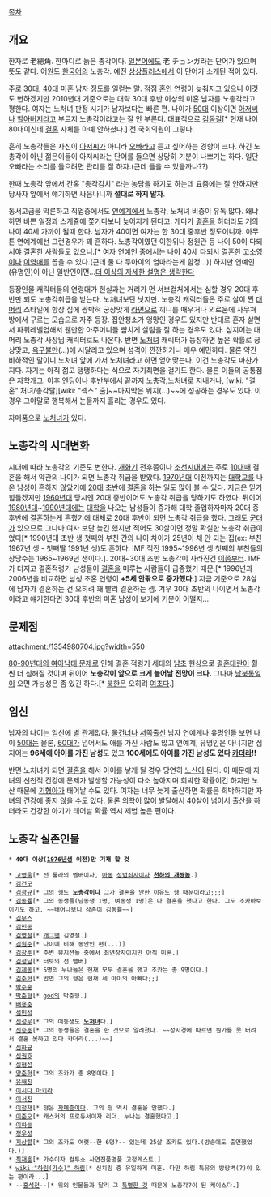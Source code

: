 [[목차]]

== 개요 ==
한자로 老總角. 한마디로 늙은 총각이다. [[일본어]]에도 老 チョンガ라는 단어가 있으며 뜻도 같다. 어원도 [[한국어]]의 노총각. 예전 [[상상플러스]]에서 이 단어가 소개된 적이 있다.

주로 [[30대]], [[40대]] 미혼 남자 정도를 일컫는 말. 점점 [[결혼|혼인]] 연령이 늦춰지고 있으니 이것도 변하겠지만 2010년대 기준으로는 대략 30대 후반 이상의 미혼 남자를 노총각라고 평한다. 여자는 노처녀 판정 시기가 남자보다는 빠른 편.
나이가 [[50대]] 이상이면 [[아저씨]]나 [[할아버지]]라고 부르지 노총각이라고는 잘 안 부른다. 대표적으로 [[김동길]][* 현재 나이 80대이신데 [[결혼]] 자체를 아예 안하셨다.] 전 국회의원이 그렇다.


흔히 노총각들은 자신이 [[아저씨]]가 아니라 [[오빠]]라고 듣고 싶어하는 경향이 크다. 하긴 노총각이 아닌 젊은이들이 아저씨라는 단어를 들으면 상당히 기분이 나쁘기는 하다. 일단 오빠라는 소리를 들으려면 관리를 잘 하자.(근데 들을 수 있을까나??)

한때 노총각 앞에서 간혹 "총각김치" 라는 농담을 하기도 하는데 요즘에는 잘 안하지만 당사자 앞에서 얘기하면 싸움나니까 '''절대로 하지 말자'''.

동서고금을 막론하고 직업중에서도 [[연예인|연예계]]에서 노총각, 노처녀 비중이 유독 많다. 왜냐하면 바쁜 일정과 스케쥴에 쫓기다보니 늦어지게 된다고. 게다가 [[결혼]]을 하더라도 거의 나이 40세 가까이 될때 한다. 남자가 40이면 여자는 한 30대 중후반 정도이니까. 아무튼 연예계에선 그런경우가 꽤 흔하다. 노총각이였던 이한위나 정원관 등 나이 50이 다되서야 결혼한 사람들도 있으니.[* 여자 연예인 중에서는 나이 40세 다되서 결혼한 [[고소영]]이나 [[이영애]]를 꼽을 수 있다.(근데 둘 다 두아이의 엄마라는게 함정...)] 하지만 연예인(유명인)이 아닌 일반인이면...[[더 이상의 자세한 설명은 생략한다]]

등장인물 캐릭터들의 연령대가 현실과는 거리가 먼 서브컬처에서는 심할 경우 20대 후반만 되도 노총각취급을 받는다. 노처녀보단 낫지만.
노총각 캐릭터들은 주로 살이 찐 [[대머리]] 스타일에 항상 집에 짱박혀 궁상맞게 [[라면]]으로 끼니를 때우거나 외로움에 사무쳐 방에서 구르는 모습으로 자주 등장. 집안청소가 엉망인 경우도 있지만 반대로 혼자 살면서 파워레벨업해서 웬만한 아주머니들 뺨치게 살림을 잘 하는 경우도 있다. 심지어는 대머리 노총각 사장님 캐릭터로도 나온다. 반면 [[노처녀]] 캐릭터가 등장하면 높은 확률로 궁상맞고, [[욕구불만]](...)에 시달리고 있으며 성격이 깐깐하거나 매우 예민하다. 물론 약간 비하적인 말이니 노처녀 앞에 가서 노처녀라고 하면 얻어맞는다. 이건 노총각도 마찬가지다. 자기는 아직 젊고 탱탱하다는 식으로 자기최면을 걸기도 한다. 물론 이들의 공통점은 자학개그.
이후 엔딩이나 후반부에서 끝까지 노총각,노처녀로 지내거나, [wiki: "결혼" 처녀/총각탈][wiki: "섹스" 출]~~마지막은 뭐지(...)~~에 성공하는 경우도 있다. 이경우 그야말로 행복해서 눈물까지 흘리는 경우도 있다.

자매품으로 [[노처녀]]가 있다. 


== 노총각의 시대변화 ==
시대에 따라 노총각의 기준도 변한다. [[개화기]] 전후쯤이나 [[조선시대]]에는 주로 [[10대]]때 결혼을 해서 약관의 나이가 되면 노총각 취급을 받았다. [[1970년대]] 이전까지는 [[대학교]]를 나온 남성이 흔하지 않았기에 [[20대]] 초반에 [[결혼]]을 하는 일도 많이 볼 수 있다. 지금은 믿기 힘들겠지만 [[1960년대]] 당시엔 20대 중반이어도 노총각 취급을 당하기도 하였다. 뒤이어 [[1980년대]]~[[1990년대]]에는 [[대학교|대학]]을 나오는 남성들이 증가해 대학 졸업하자마자 20대 중후반에 결혼하는게 흔했기에 대체로 20대 후반이 되면 노총각 취급을 했다. 그래도 [[군대]]가 있으므로 그나마 여자 보단 늦긴 했지만 적어도 30살이면 정말 확실한 노총각 취급이었다[* 1990년대 초반 생 첫째와 부친 간의 나이 차이가 25년이 채 안 되는 집(ex: 부친 1967년 생 - 첫째딸 1991년 생)도 흔하다. IMF 직전 1995~1996년 생 첫째의 부친들의 상당수는 1965~1969년 생이다.]. 20대~30대 초반 노총각이 사라진건 [[외환위기|이쯤부터]]. IMF가 터지고 결혼적령기 남성들이 [[결혼]]을 미루는 사람들이 급증했기 때문.[* 1996년과 2006년을 비교하면 남성 초혼 연령이 '''+5세 안팎으로 증가했다.'''] 지금 기준으로 28살에 남자가 결혼하는 건 오히려 꽤 빨리 결혼하는 셈. 겨우 30대 초반의 나이면서 노총각이라고 얘기한다면 30대 후반의 미혼 남성이 보기에 기분이 어떨지...

== 문제점 ==
attachment:/1354980704.jpg?width=550

[[80-90년대의 여아낙태 문제]]로 인해 결혼 적령기 세대의 [[남초]] 현상으로 [[결혼대란]]이 훨씬 더 심해질 것이며 뒤이어 '''노총각이 앞으로 크게 늘어날 전망이 크다.''' 그나마 [[남북통일]]이 오면 가능성은 좀 있긴 하다.[* [[북한]]은 오히려 [[여초]]다.]

== 임신 ==
남자의 나이는 임신에 별 관계없다. [[일본|물건너]]나 [[서양|서쪽출신]] 남자 연예계나 유명인들 보면 나이 [[50대]]는 물론, [[60대]]가 넘어서도 애를 가진 사람도 많고 연예계, 유명인은 아니지만 심지어는 '''96세에 아이를 가진 남성'''도 있고 '''100세에도 아이를 가진 남성도 있다 [[카더라]]!!'''

반면 노처녀가 되면 [[결혼]]을 해서 아이를 낳게 될 경우 당연히 [[노산]]이 된다. 이 때문에 자녀의 선천적 건강에 문제가 발생할 가능성이 다소 높아지며 희박한 확률이긴 하지만 노산 때문에 [[기형아]]가 태어날 수도 있다. 여자는 너무 늦게 출산하면 확률은 희박하지만 자녀의 건강에 좋지 않을 수도 있다. 물론 의학이 많이 발달해서 40살이 넘어서 출산을 하더라도 건강한 아기가 태어날 확률 역시 제법 높은 편이다.

== 노총각 실존인물 ==
 * '''40대 이상([[1976년]]생 이전)만 기재 할 것'''

 * [[고영욱]][* 전 룰라의 멤버이자, [[아동]] [[성범죄자]]이자 '''[[천하의 개쌍놈]]'''.]
 * [[김건모]]
 * [[김광규]][* 그의 형도 '''노총각이다''' 그가 결혼을 안한 이유도 형 때문이라고;;;]
 * [[김동률]][* 그의 동생들(남동생 1명, 여동생 1명)은 다 결혼을 했다고 한다. 그도 조카바보이기도 하고. ~~태어나보니 삼촌이 김동률~~]
 * [[김무스]]
 * [[김민종]]
 * [[김영철]][* [[개그맨]] 김영철.]
 * [[김원준]][* 나이에 비해 동안인 편(...)]
 * [[김장훈]][* 주변 뮤지션들 중에서 최연장자이지만 아직 미혼.]
 * [[김정남]][* 터보의 전 맴버]
 * [[김제동]][* 5명의 누나들은 현재 모두 결혼을 했고 조카는 총 9명이다.]
 * [[김주혁]][* 반면 그의 형은 현재 세 아이의 아빠다;;]
 * [[박수홍]]
 * [[박준형]][* [[god]]의 박준형.]
 * [[배용준]]
 * [[설민석]]
 * [[신성우]][* 그의 여동생도 '''[[노처녀]]'''다.]
 * [[신승훈]][* 그의 동생들은 결혼을 한 것으로 알려졌다. ~~성시경에 따르면 뭔가를 못 버려서 결혼 못하고 있다 카더라(...)~~]
 * [[신하균]]
 * [[심권호]]
 * [[심현섭]]
 * [[양준혁]][* 그의 조카가 총 8명이다.]
 * [[유해진]]
 * [[이시다 아키라]]
 * [[이서진]]
 * [[이정재]][* 형은 [[자폐증]]이다. 그의 형 역시 결혼을 안했다.]
 * [[이준오]][* 캐스커의 프로듀서이자 리더. 누나는 결혼했다고.]
 * [[이하늘]]
 * [[정우성]]
 * [[지상렬]][* 그의 조카도 여럿--한 6명?-- 있는데 25살 조카도 있다.(방송에도 출연했었다.)]
 * [[최재훈]][* 가수이자 컬투쇼 사연진품명품 고정게스트.]
 * [[wiki:"하림(가수)" 하림]][* 신치림 중 유일하게 미혼. 다만 하림 특유의 방랑벽(?)이 있는 편이라...]
 * --[[홍석천]]--[* 위의 인물들과 달리 그 [[게이|특별한 것]] 때문에 노총각?이 된 케이스다.]
